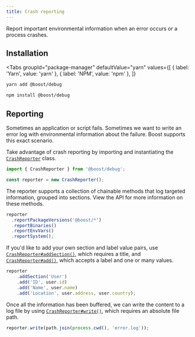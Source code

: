 ```yaml
---
title: Crash reporting
---
```



<EnvBadges backend tooling api="/api/debug" />

Report important environmental information when an error occurs or a process crashes.

## Installation

<Tabs
  groupId="package-manager"
  defaultValue="yarn"
  values={[
    { label: 'Yarn', value: 'yarn' },
    { label: 'NPM', value: 'npm' },
  ]}
>
  <TabItem value="yarn">

```bash
yarn add @boost/debug
```

  </TabItem>
  <TabItem value="npm">

```bash
npm install @boost/debug
```

  </TabItem>
</Tabs>

## Reporting

Sometimes an application or script fails. Sometimes we want to write an error log with environmental
information about the failure. Boost supports this exact scenario.

Take advantage of crash reporting by importing and instantiating the
[`CrashReporter`](/api/debug/class/CrashReporter) class.

```ts
import { CrashReporter } from '@boost/debug';

const reporter = new CrashReporter();
```

The reporter supports a collection of chainable methods that log targeted information, grouped into
sections. View the API for more information on these methods.

<!-- prettier-ignore -->
```ts
reporter
  .reportPackageVersions('@boost/*')
  .reportBinaries()
  .reportEnvVars()
  .reportSystem();
```

If you'd like to add your own section and label value pairs, use
[`CrashReporter#addSection()`](/api/debug/class/CrashReporter#addSection), which requires a title,
and [`CrashReporter#add()`](/api/debug/class/CrashReporter#add), which accepts a label and one or
many values.

```ts
reporter
	.addSection('User')
	.add('ID', user.id)
	.add('Name', user.name)
	.add('Location', user.address, user.country);
```

Once all the information has been buffered, we can write the content to a log file by using
[`CrashReporter#write()`](/api/debug/class/CrashReporter#write), which requires an absolute file
path.

```ts
reporter.write(path.join(process.cwd(), 'error.log'));
```
